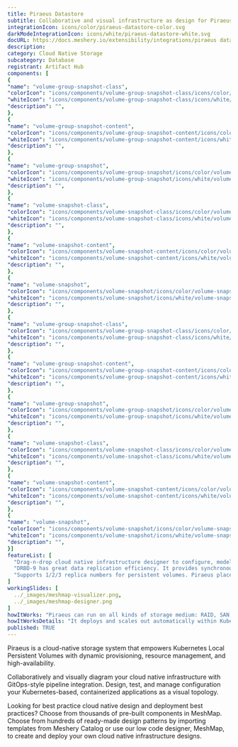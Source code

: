 ```yaml
---
title: Piraeus Datastore
subtitle: Collaborative and visual infrastructure as design for Piraeus Datastore
integrationIcon: icons/color/piraeus-datastore-color.svg
darkModeIntegrationIcon: icons/white/piraeus-datastore-white.svg
docURL: https://docs.meshery.io/extensibility/integrations/piraeus datastore
description: 
category: Cloud Native Storage
subcategory: Database
registrant: Artifact Hub
components: [
{
"name": "volume-group-snapshot-class",
"colorIcon": "icons/components/volume-group-snapshot-class/icons/color/volume-group-snapshot-class-color.svg",
"whiteIcon": "icons/components/volume-group-snapshot-class/icons/white/volume-group-snapshot-class-white.svg",
"description": "",
},
{
"name": "volume-group-snapshot-content",
"colorIcon": "icons/components/volume-group-snapshot-content/icons/color/volume-group-snapshot-content-color.svg",
"whiteIcon": "icons/components/volume-group-snapshot-content/icons/white/volume-group-snapshot-content-white.svg",
"description": "",
},
{
"name": "volume-group-snapshot",
"colorIcon": "icons/components/volume-group-snapshot/icons/color/volume-group-snapshot-color.svg",
"whiteIcon": "icons/components/volume-group-snapshot/icons/white/volume-group-snapshot-white.svg",
"description": "",
},
{
"name": "volume-snapshot-class",
"colorIcon": "icons/components/volume-snapshot-class/icons/color/volume-snapshot-class-color.svg",
"whiteIcon": "icons/components/volume-snapshot-class/icons/white/volume-snapshot-class-white.svg",
"description": "",
},
{
"name": "volume-snapshot-content",
"colorIcon": "icons/components/volume-snapshot-content/icons/color/volume-snapshot-content-color.svg",
"whiteIcon": "icons/components/volume-snapshot-content/icons/white/volume-snapshot-content-white.svg",
"description": "",
},
{
"name": "volume-snapshot",
"colorIcon": "icons/components/volume-snapshot/icons/color/volume-snapshot-color.svg",
"whiteIcon": "icons/components/volume-snapshot/icons/white/volume-snapshot-white.svg",
"description": "",
},
{
"name": "volume-group-snapshot-class",
"colorIcon": "icons/components/volume-group-snapshot-class/icons/color/volume-group-snapshot-class-color.svg",
"whiteIcon": "icons/components/volume-group-snapshot-class/icons/white/volume-group-snapshot-class-white.svg",
"description": "",
},
{
"name": "volume-group-snapshot-content",
"colorIcon": "icons/components/volume-group-snapshot-content/icons/color/volume-group-snapshot-content-color.svg",
"whiteIcon": "icons/components/volume-group-snapshot-content/icons/white/volume-group-snapshot-content-white.svg",
"description": "",
},
{
"name": "volume-group-snapshot",
"colorIcon": "icons/components/volume-group-snapshot/icons/color/volume-group-snapshot-color.svg",
"whiteIcon": "icons/components/volume-group-snapshot/icons/white/volume-group-snapshot-white.svg",
"description": "",
},
{
"name": "volume-snapshot-class",
"colorIcon": "icons/components/volume-snapshot-class/icons/color/volume-snapshot-class-color.svg",
"whiteIcon": "icons/components/volume-snapshot-class/icons/white/volume-snapshot-class-white.svg",
"description": "",
},
{
"name": "volume-snapshot-content",
"colorIcon": "icons/components/volume-snapshot-content/icons/color/volume-snapshot-content-color.svg",
"whiteIcon": "icons/components/volume-snapshot-content/icons/white/volume-snapshot-content-white.svg",
"description": "",
},
{
"name": "volume-snapshot",
"colorIcon": "icons/components/volume-snapshot/icons/color/volume-snapshot-color.svg",
"whiteIcon": "icons/components/volume-snapshot/icons/white/volume-snapshot-white.svg",
"description": "",
}]
featureList: [
  "Drag-n-drop cloud native infrastructure designer to configure, model, and deploy your workloads.",
  "DRBD-9 has great data replication efficiency. It provides synchronous,semi-synchronous and asynchronous replication schemes, and also supports RDMA for high-speed across-node connection.",
  "Supports 1/2/3 replica numbers for persistent volumes. Piraeus place the replicas intelligently across the nodes to balance the workload."
]
workingSlides: [
  ../_images/meshmap-visualizer.png,
  ../_images/meshmap-designer.png
]
howItWorks: "Piraeus can run on all kinds of storage medium: RAID, SAN, NAS or EBS"
howItWorksDetails: "It deploys and scales out automatically within Kubernetes nodes. With Piraeus, Kubernetes workloads can now consume high performance local storage using the same volume APIs that app developers have become accustomed to."
published: TRUE
---
```

<p>
Piraeus is a cloud-native storage system that empowers Kubernetes Local Persistent Volumes with dynamic provisioning, resource management, and high-availability.
</p>
<p>
    Collaboratively and visually diagram your cloud native infrastructure with GitOps-style pipeline integration. Design, test, and manage configuration your Kubernetes-based, containerized applications as a visual topology.
</p>
<p>
    Looking for best practice cloud native design and deployment best practices? Choose from thousands of pre-built components in MeshMap. Choose from hundreds of ready-made design patterns by importing templates from Meshery Catalog or use our low code designer, MeshMap, to create and deploy your own cloud native infrastructure designs.
</p>
